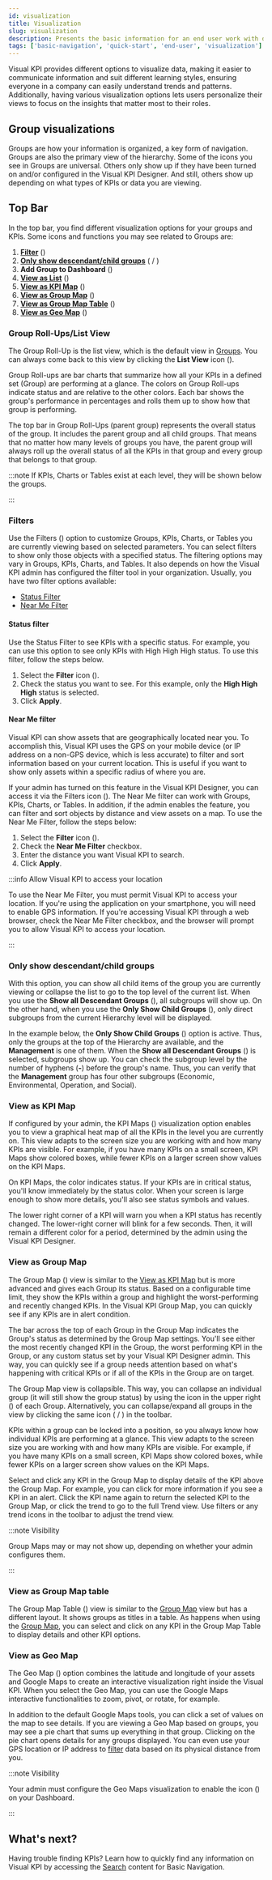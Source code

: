 ```yaml
---
id: visualization
title: Visualization
slug: visualization
description: Presents the basic information for an end user work with different KPI views in Transpara's Visual KPIs software.
tags: ['basic-navigation', 'quick-start', 'end-user', 'visualization']
---
```



Visual KPI provides different options to visualize data, making it easier to communicate information and suit different learning styles, ensuring everyone in a company can easily understand trends and patterns. Additionally, having various visualization options lets users personalize their views to focus on the insights that matter most to their roles.

## Group visualizations

Groups are how your information is organized, a key form of navigation. Groups are also the primary view of the hierarchy. Some of the icons you see in Groups are universal. Others only show up if they have been turned on and/or configured in the Visual KPI Designer. And still, others show up depending on what types of KPIs or data you are viewing.

## Top Bar

In the top bar, you find different visualization options for your groups and KPIs. Some icons and functions you may see related to Groups are:

1. [**Filter**](/docs/end-user/basic-navigation/visualization/#filters) (<SvgFont icon="184"/>)
2. [**Only show descendant/child groups**](/docs/end-user/basic-navigation/visualization/#only-show-descendantchild-groups) (<SvgFont icon="207"/> / <SvgFont icon="208"/>)
3. **Add Group to Dashboard** (<SvgFont icon="115"/>)
4. [**View as List**](/docs/end-user/basic-navigation/visualization/#group-roll-upslist-view) (<SvgFont icon="206"/>)
5. [**View as KPI Map**](/docs/end-user/basic-navigation/visualization/#view-as-kpi-map) (<SvgFont icon="5"/>)
6. [**View as Group Map**](/docs/end-user/basic-navigation/visualization/#view-as-group-map) (<SvgFont icon="141"/>)
7. [**View as Group Map Table**](/docs/end-user/basic-navigation/visualization/#view-as-group-map-table) (<SvgFont icon="21"/>)
8. [**View as Geo Map**](/docs/end-user/basic-navigation/visualization/#view-as-geo-map) (<SvgFont icon="264"/>)

<StylizedImage
  imgURL="img/docs/end-user/basic-navigation/visualization/basicnavigation-groups-visualization-options.png"
  alt="Menu options"
/>

### Group Roll-Ups/List View

The Group Roll-Up is the list view, which is the default view in [Groups](/docs/end-user/basic-navigation/groups). You can always come back to this view by clicking the **List View** icon (<SvgFont icon="206"/>).

<StylizedImage
  imgURL="img/docs/end-user/basic-navigation/visualization/basicnavigation-groups-rollup.png"
  alt="List View"
/>

Group Roll-ups are bar charts that summarize how all your KPIs in a defined set (Group) are performing at a glance. The colors on Group Roll-ups indicate status and are relative to the other colors. Each bar shows the group's performance in percentages and rolls them up to show how that group is performing.

The top bar in Group Roll-Ups (parent group) represents the overall status of the group. It includes the parent group and all child groups. That means that no matter how many levels of groups you have, the parent group will always roll up the overall status of all the KPIs in that group and every group that belongs to that group.

:::note
If KPIs, Charts or Tables exist at each level, they will be shown below the groups.

<StylizedImage
  imgURL="img/docs/end-user/basic-navigation/visualization/group-visualization.gif"
  alt="Show how KPIs, Charts, and tables are displayed below groups."
/>
:::

### Filters

Use the Filters (<SvgFont icon="184"/>) option to customize Groups, KPIs, Charts, or Tables you are currently viewing based on selected parameters. You can select filters to show only those objects with a specified status. The filtering options may vary in Groups, KPIs, Charts, and Tables. It also depends on how the Visual KPI admin has configured the filter tool in your organization. Usually, you have two filter options available:

- [Status Filter](/docs/end-user/basic-navigation/visualization/#status-filter)
- [Near Me Filter](/docs/end-user/basic-navigation/visualization/#near-me-filter)

#### Status filter

Use the Status Filter to see KPIs with a specific status. For example, you can use this option to see only KPIs with High High High status. To use this filter, follow the steps below.

1. Select the **Filter** icon (<SvgFont icon="184"/>).
2. Check the status you want to see. For this example, only the **High High High** status is selected.
3. Click **Apply**.

<StylizedImage
  imgURL="img/docs/end-user/basic-navigation/visualization/basicvisualization-filter.gif"
  alt="Menu options"
/>

#### Near Me filter

Visual KPI can show assets that are geographically located near you. To accomplish this, Visual KPI uses the GPS on your mobile device (or IP address on a non-GPS device, which is less accurate) to filter and sort information based on your current location. This is useful if you want to show only assets within a specific radius of where you are.

If your admin has turned on this feature in the Visual KPI Designer, you can access it via the Filters icon (<SvgFont icon="184"/>). The Near Me filter can work with Groups, KPIs, Charts, or Tables. In addition, if the admin enables the feature, you can filter and sort objects by distance and view assets on a map. To use the Near Me Filter, follow the steps below:

1. Select the **Filter** icon (<SvgFont icon="184"/>).
2. Check the **Near Me Filter** checkbox.
3. Enter the distance you want Visual KPI to search.
3. Click **Apply**.

<StylizedImage
  imgURL="img/docs/end-user/basic-navigation/visualization/basicvisualization-near-me.png"
  alt="Near Me Filter"
/>

:::info Allow Visual KPI to access your location

To use the Near Me Filter, you must permit Visual KPI to access your location. If you're using the application on your smartphone, you will need to enable GPS information. If you're accessing Visual KPI through a web browser, check the Near Me Filter checkbox, and the browser will prompt you to allow Visual KPI to access your location.

:::

### Only show descendant/child groups

With this option, you can show all child items of the group you are currently viewing or collapse the list to go to the top level of the current list. When you use the **Show all Descendant Groups** (<SvgFont icon="208"/>), all subgroups will show up. On the other hand, when you use the **Only Show Child Groups** (<SvgFont icon="207"/>), only direct subgroups from the current Hierarchy level will be displayed.

In the example below, the **Only Show Child Groups** (<SvgFont icon="207"/>) option is active. Thus, only the groups at the top of the Hierarchy are available, and the **Management** is one of them. When the **Show all Descendant Groups** (<SvgFont icon="208"/>) is selected, subgroups show up. You can check the subgroup level by the number of hyphens (**-**) before the group's name. Thus, you can verify that the **Management** group has four other subgroups (Economic, Environmental, Operation, and Social).

<StylizedImage
  imgURL="img/docs/end-user/basic-navigation/visualization/basicvisualization-childgroups.gif"
  alt="Childgroups visualization"
/>

### View as KPI Map

If configured by your admin, the KPI Maps (<SvgFont icon="5"/>) visualization option enables you to view a graphical heat map of all the KPIs in the level you are currently on. This view adapts to the screen size you are working with and how many KPIs are visible. For example, if you have many KPIs on a small screen, KPI Maps show colored boxes, while fewer KPIs on a larger screen show values on the KPI Maps.

On KPI Maps, the color indicates status. If your KPIs are in critical status, you'll know immediately by the status color. When your screen is large enough to show more details, you'll also see status symbols and values.

The lower right corner of a KPI will warn you when a KPI status has recently changed. The lower-right corner will blink for a few seconds. Then, it will remain a different color for a period, determined by the admin using the Visual KPI Designer.

<StylizedImage
  imgURL="img/docs/end-user/basic-navigation/visualization/basicnavigation-kpimap.png"
  alt=""
/>

### View as Group Map

The Group Map (<SvgFont icon="141"/>) view is similar to the [View as KPI Map](/docs/end-user/basic-navigation/visualization/#view-as-kpi-map) but is more advanced and gives each Group its status. Based on a configurable time limit, they show the KPIs within a group and highlight the worst-performing and recently changed KPIs. In the Visual KPI Group Map, you can quickly see if any KPIs are in alert condition.

The bar across the top of each Group in the Group Map indicates the Group's status as determined by the Group Map settings. You'll see either the most recently changed KPI in the Group, the worst performing KPI in the Group, or any custom status set by your Visual KPI Designer admin. This way, you can quickly see if a group needs attention based on what's happening with critical KPIs or if all of the KPIs in the Group are on target.

<StylizedImage
  imgURL="img/docs/end-user/basic-navigation/visualization/basicvisualization-visualization-groupmap.gif"
  alt=""
/>

The Group Map view is collapsible. This way, you can collapse an individual group (it will still show the group status) by using the icon in the upper right (<SvgFont icon="139"/>) of each Group. Alternatively, you can collapse/expand all groups in the view by clicking the same icon (<SvgFont icon="140"/> / <SvgFont icon="139"/>) in the toolbar.

KPIs within a group can be locked into a position, so you always know how individual KPIs are performing at a glance. This view adapts to the screen size you are working with and how many KPIs are visible. For example, if you have many KPIs on a small screen, KPI Maps show colored boxes, while fewer KPIs on a larger screen show values on the KPI Maps.

Select and click any KPI in the Group Map to display details of the KPI above the Group Map. For example, you can click for more information if you see a KPI in an alert. Click the KPI name again to return the selected KPI to the Group Map, or click the trend to go to the full Trend view. Use filters or any trend icons in the toolbar to adjust the trend view.

:::note Visibility

Group Maps may or may not show up, depending on whether your admin configures them.

:::

### View as Group Map table

The Group Map Table (<SvgFont icon="21"/>) view is similar to the [Group Map](/docs/end-user/basic-navigation/visualization/#view-as-group-map) view but has a different layout. It shows groups as titles in a table. As happens when using the [Group Map](/docs/end-user/basic-navigation/visualization/#view-as-group-map), you can select and click on any KPI in the Group Map Table to display details and other KPI options.

<StylizedImage
  imgURL="img/docs/end-user/basic-navigation/visualization/basicvisualization-visualization-groupmaptable.gif"
  alt="View KPIs using the Group Map Table "
/>

### View as Geo Map

The Geo Map (<SvgFont icon="264"/>) option combines the latitude and longitude of your assets and Google Maps to create an interactive visualization right inside the Visual KPI. When you select the Geo Map, you can use the Google Maps interactive functionalities to zoom, pivot, or rotate, for example.

In addition to the default Google Maps tools, you can click a set of values on the map to see details. If you are viewing a Geo Map based on groups, you may see a pie chart that sums up everything in that group. Clicking on the pie chart opens details for any groups displayed. You can even use your GPS location or IP address to [filter](/docs/end-user/basic-navigation/visualization/#near-me-filter) data based on its physical distance from you.

<StylizedImage
  imgURL="img/docs/end-user/basic-navigation/visualization/basicvisualization-visualization-geomap.gif"
  alt="Geo Map visualization option"
/>

:::note Visibility

Your admin must configure the Geo Maps visualization to enable the icon (<SvgFont icon="264"/>) on your Dashboard.

:::

## What's next?

Having trouble finding KPIs? Learn how to quickly find any information on Visual KPI by accessing the [Search](/docs/end-user/basic-navigation/search) content for Basic Navigation.